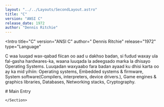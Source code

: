 ```yaml
---
layout: "../../Layouts/SecondLayout.astro"
title: "C"
version: "ANSI C"
release_date: 1972
author: "Dennis Ritchie"
---
```



<Intro
  title="C"
  version="ANSI C"
  author="	Dennis Ritchie"
  release="1972"
  type="Language"
>
  <Colorize color="somcheat-blue" is_both={true}>C</Colorize> waa luuqad wax-qabad fiican oo aad u dakhso badan, si fudud waxay ula fal-gasha hardwares-ka, waana luuqada la adeegsado marka la dhisayo <Colorize color="somcheat-blue" is_both={true}>Operating Systems</Colorize>. Luuqadan waxyaabo fara badan ayaad ku dhisi karta oo ay ka mid yihiin: <Colorize color="somcheat-blue" is_both={true}>Operating systems, Embedded systems & firmware, System software(Compilers, interpreters, device drivers.), Game engines & graphics libraries, Databases, Networking stacks, Cryptography.</Colorize> 
</Intro>

<Structure>
    <Section>
        # Main Entry
        
    </Section>

</Structure>
